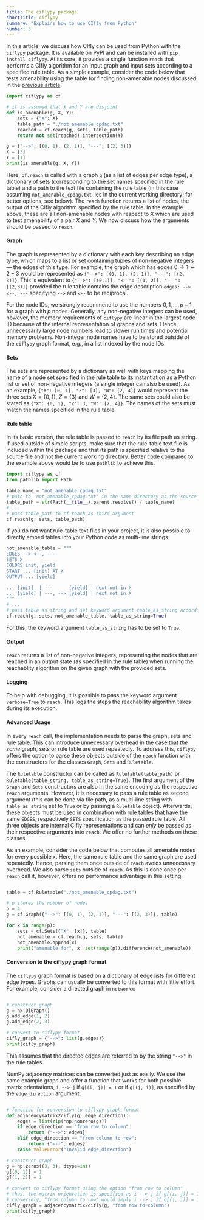 ```yaml
---
title: The ciflypy package
shortTitle: ciflypy
summary: "Explains how to use CIfly from Python"
number: 3
---
```


In this article, we discuss how CIfly can be used from Python with the ```ciflypy``` package. It is available on PyPI and can be installed with ```pip install ciflypy```. 
At its core, it provides a single function ```reach``` that performs a CIfly algorithm for an input graph and input sets according to a specified rule table. As a simple example, consider the code below that tests amenability using the table for finding non-amenable nodes discussed in the [previous article](/docs/ruletables/). 

```py
import ciflypy as cf

# it is assumed that X and Y are disjoint
def is_amenable(g, X, Y):
    sets = {"X": X}
    table_path = "./not_amenable_cpdag.txt"
    reached = cf.reach(g, sets, table_path)
    return not set(reached).intersection(Y)

g = {"-->": [(0, 1), (2, 1)], "---": [(2, 3)]}
X = [3]
Y = [1]
print(is_amenable(g, X, Y))
```

Here, ```cf.reach``` is called with a graph ```g``` (as a list of edges per edge type), a dictionary of sets (corresponding to the set names specified in the rule table) and a path to the text file containing the rule table (in this case assuming ```not_amenable_cpdag.txt``` lies in the current working directory; for better options, see below). The ```reach``` function returns a list of nodes, the output of the CIfly algorithm specified by the rule table. In the example above, these are all non-amenable nodes with respect to $X$ which are used to test amenability of a pair $X$ and $Y$. We now discuss how the arguments should be passed to ```reach```.

#### Graph
The graph is represented by a dictionary with each key describing an edge type, which maps to a list or set containing tuples of non-negative integers — the edges of this type. For example, the graph which has edges $0 \rightarrow 1 \leftarrow 2 - 3$ would be represented as ```{"-->": [(0, 1), (2, 1)], "---": [(2, 3)]}```. This is equivalent to ```{"-->": [(0,1)], "<--": [(1, 2)], "---": [(2,3)]}``` provided the rule table contains the edge description ```edges: --> <--, ---``` specifying ```-->``` and ```<--``` to be reciprocal. 

For the node IDs, we strongly recommend to use the numbers $0, 1, \dots, p-1$ for a graph with $p$ nodes. Generally, any non-negative integers can be used, however, the memory requirements of ```ciflypy``` are linear in the largest node ID because of the internal representation of graphs and sets. Hence, unnecessarily large node numbers lead to slower run times and potential memory problems. Non-integer node names have to be stored outside of the ```ciflypy``` graph format, e.g., in a list indexed by the node IDs.

#### Sets
The sets are represented by a dictionary as well with keys mapping the name of a node set specified in the rule table to its instantiation as a Python list or set of non-negative integers (a single integer can also be used). As an example, ```{"X": [0, 1], "Z": [3], "W": [2, 4]}``` would represent the three sets $X = \{0, 1\}$, $Z = \{3\}$ and $W = \{2, 4\}$. The same sets could also be stated as ```{"X": {0, 1}, "Z": 3, "W": [2, 4]}```. The names of the sets must match the names specified in the rule table. 

#### Rule table
In its basic version, the rule table is passed to ```reach``` by its file path as string. If used outside of simple scripts, make sure that the rule-table text file is included within the package and that its path is specified relative to the source file and not the current working directory. Better code compared to the example above would be to use ```pathlib``` to achieve this.

```py
import ciflypy as cf
from pathlib import Path

table_name = "not_amenable_cpdag.txt"
# path to 'not_amenable_cpdag.txt' in the same directory as the source file
table_path = str(Path(__file__).parent.resolve() / table_name)
# ...
# pass table_path to cf.reach as third argument
cf.reach(g, sets, table_path)
```

If you do not want rule-table text files in your project, it is also possible to directly embed tables into your Python code as multi-line strings. 

```py
not_amenable_table = """
EDGES --> <--, ---
SETS X
COLORS init, yield
START ... [init] AT X
OUTPUT ... [yield]

... [init]  | ---      [yield] | next not in X
... [yield] | ---, --> [yield] | next not in X
"""
# ...
# pass table as string and set keyword argument table_as_string accordingly
cf.reach(g, sets, not_amenable_table, table_as_string=True)
```

For this, the keyword argument ```table_as_string``` has to be set to ```True```. 

#### Output
```reach``` returns a list of non-negative integers, representing the nodes that are reached in an output state (as specified in the rule table) when running the reachablity algorithm on the given graph with the provided sets.

#### Logging
To help with debugging, it is possible to pass the keyword argument ```verbose=True``` to ```reach```. This logs the steps the reachability algorithm takes during its execution. 

#### Advanced Usage
In every ```reach``` call, the implementation needs to parse the graph, sets and rule table. This can introduce unnecessary overhead in the case that *the same* graph, sets or rule table are used repeatedly. To address this, ```ciflypy``` offers the option to parse these objects outside of the ```reach``` function with the constructors for the classes ```Graph```, ```Sets``` and ```Ruletable```. 

The ```Ruletable``` constructor can be called as ```Ruletable(table_path)``` or ```Ruletable(table_string, table_as_string=True)```. The first argument of the ```Graph``` and ```Sets``` constructors are also in the same encoding as the respective ```reach``` arguments. However, it is necessary to pass a rule table as second argument (this can be done via file path, as a multi-line string with ```table_as_string``` set to ```True``` or by passing a ```Ruletable``` object). Afterwards, these objects must be used in combination with rule tables that have the same ```EDGES```, respectively ```SETS``` specification as the passed rule table. All three objects are internal CIfly representations and can *only* be passed as their respective arguments into ```reach```. We offer no further methods on these classes. 

As an example, consider the code below that computes all amenable nodes for every possible $x$. Here, the same rule table and the same graph are used repeatedly. Hence, parsing them once outside of ```reach``` avoids unnecessary overhead. We also parse ```sets``` outside of ```reach```. As this is done once per ```reach``` call it, however, offers no performance advantage in this setting. 

```py

table = cf.Ruletable("./not_amenable_cpdag.txt")

# p stores the number of nodes
p = 4
g = cf.Graph({"-->": [(0, 1), (2, 1)], "---": [(2, 3)]}, table)

for x in range(p):
    sets = cf.Sets({"X": [x]}, table)
    not_amenable = cf.reach(g, sets, table)
    not_amenable.append(x)
    print("amenable for", x, set(range(p)).difference(not_amenable))
```

#### Conversion to the ciflypy graph format
The ```ciflypy``` graph format is based on a dictionary of edge lists for different edge types. Graphs can usually be converted to this format with little effort. For example, consider a directed graph in ```networkx```:
```py

# construct graph
g = nx.DiGraph()
g.add_edge(1, 2)
g.add_edge(2, 3)

# convert to ciflypy format
cifly_graph = {"-->": list(g.edges)}
print(cifly_graph)
```

This assumes that the directed edges are referred to by the string `"-->"` in the rule tables. 

NumPy adjacency matrices can be converted just as easily. We use the same example graph and offer a function that works for both possible matrix orientations, ```i --> j``` if ```g[(i, j)] = 1``` or if ```g[(j, i)]```, as specified by the ```edge_direction``` argument.
```py

# function for conversion to ciflypy graph format
def adjacencymatrix2cifly(g, edge_direction):
    edges = list(zip(*np.nonzero(g)))
    if edge_direction == "from row to column":
        return {"-->": edges}
    elif edge_direction == "from column to row":
        return {"<--": edges}
    raise ValueError("Invalid edge_direction")

# construct graph
g = np.zeros((3, 3), dtype=int)
g[(0, 1)] = 1
g[(1, 2)] = 1

# convert to ciflypy format using the option "from row to column"
# thus, the matrix orientation is specified as i --> j if g[(i, j)] = 1
# conversely, "from column to row" would imply i --> j if g[(j, i)] = 1
cifly_graph = adjacencymatrix2cifly(g, "from row to column")
print(cifly_graph)
```
